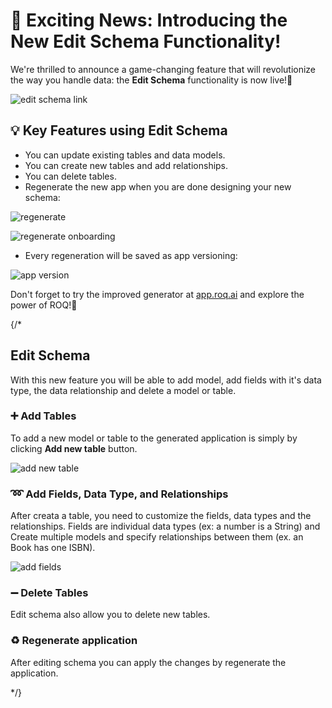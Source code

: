 # 📢 Exciting News: Introducing the New **Edit Schema** Functionality!

We're thrilled to announce a game-changing feature that will revolutionize the way you handle data: the **Edit Schema** functionality is now live!🎉

![edit schema link](/edit-schema-link-2.png)

## 💡 Key Features using Edit Schema

- You can update existing tables and data models.
- You can create new tables and add relationships.
- You can delete tables.
- Regenerate the new app when you are done designing your new schema:

![regenerate](/edit-schema-regenerate.png)

![regenerate onboarding](/edit-shema-gen-new-version.png)

- Every regeneration will be saved as app versioning:

![app version](/edit-schema-version.png)

Don't forget to try the improved generator at [app.roq.ai](https://app.roq.ai/) and explore the power of ROQ!🚀


{/*
## Edit Schema

With this new feature you will be able to add model, add fields with it's data type, the data relationship and delete a model or table.

### ➕ Add Tables

To add a new model or table to the generated application is simply by clicking **Add new table** button.

![add new table](/edit-schema-add-model.png)

### ➿ Add Fields, Data Type, and Relationships

After creata a table, you need to customize the fields, data types and the relationships. Fields are individual data types (ex: a number is a String) and Create multiple models and specify relationships between them (ex. an Book has one ISBN).

![add fields](/edit-schema-add-field.png)

### ➖ Delete Tables

Edit schema also allow you to delete new tables.

### ♻️ Regenerate application

After editing schema you can apply the changes by regenerate the application.

*/}